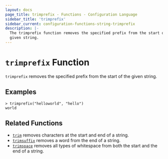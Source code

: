 ```yaml
---
layout: docs
page_title: trimprefix - Functions - Configuration Language
sidebar_title: 'trimprefix'
sidebar_current: configuration-functions-string-trimprefix
description: |-
  The trimprefix function removes the specified prefix from the start of a
  given string.
---
```


# `trimprefix` Function

`trimprefix` removes the specified prefix from the start of the given string.

## Examples

```text
> trimprefix("helloworld", "hello")
world
```

## Related Functions

- [`trim`](/docs/from-1.5/functions/string/trim) removes characters at the start and end of a string.
- [`trimsuffix`](/docs/from-1.5/functions/string/trimsuffix) removes a word from the end of a string.
- [`trimspace`](/docs/from-1.5/functions/string/trimspace) removes all types of whitespace from
  both the start and the end of a string.
